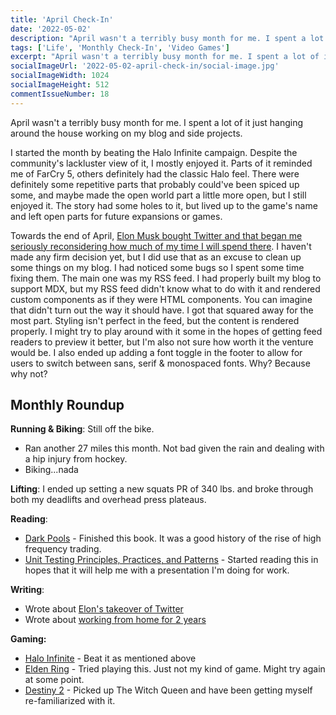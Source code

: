 ```yaml
---
title: 'April Check-In'
date: '2022-05-02'
description: "April wasn't a terribly busy month for me. I spent a lot of it just hanging around the house working on my blog and side projects."
tags: ['Life', 'Monthly Check-In', 'Video Games']
excerpt: "April wasn't a terribly busy month for me. I spent a lot of it just hanging around the house working on my blog and side projects."
socialImageUrl: '2022-05-02-april-check-in/social-image.jpg'
socialImageWidth: 1024
socialImageHeight: 512
commentIssueNumber: 18
---
```


April wasn't a terribly busy month for me. I spent a lot of it just hanging around the house working on my blog and side projects.

I started the month by beating the Halo Infinite campaign. Despite the community's lackluster view of it, I mostly enjoyed it. Parts of it reminded me of FarCry 5, others definitely had the classic Halo feel. There were definitely some repetitive parts that probably could've been spiced up some, and maybe made the open world part a little more open, but I still enjoyed it. The story had some holes to it, but lived up to the game's name and left open parts for future expansions or games.

Towards the end of April, [Elon Musk bought Twitter and that began me seriously reconsidering how much of my time I will spend there](https://kpwags.com/posts/2022/04/26/there-goes-the-neighborhood). I haven't made any firm decision yet, but I did use that as an excuse to clean up some things on my blog. I had noticed some bugs so I spent some time fixing them. The main one was my RSS feed. I had properly built my blog to support MDX, but my RSS feed didn't know what to do with it and rendered custom components as if they were HTML components. You can imagine that didn't turn out the way it should have. I got that squared away for the most part. Styling isn't perfect in the feed, but the content is rendered properly. I might try to play around with it some in the hopes of getting feed readers to preview it better, but I'm also not sure how worth it the venture would be. I also ended up adding a font toggle in the footer to allow for users to switch between sans, serif & monospaced fonts. Why? Because why not?

## Monthly Roundup

**Running & Biking**: Still off the bike.

- Ran another 27 miles this month. Not bad given the rain and dealing with a hip injury from hockey.
- Biking...nada

**Lifting**: I ended up setting a new squats PR of 340 lbs. and broke through both my deadlifts and overhead press plateaus.

**Reading**:

- <a href="https://bookshop.org/books/dark-pools-the-rise-of-the-machine-traders-and-the-rigging-of-the-u-s-stock-market/9780307887184" target="_blank" rel="noreferrer nofollow">Dark Pools</a> - Finished this book. It was a good history of the rise of high frequency trading.
- <a href="https://www.manning.com/books/unit-testing" target="_blank" rel="noreferrer nofollow">Unit Testing Principles, Practices, and Patterns</a> - Started reading this in hopes that it will help me with a presentation I'm doing for work.

**Writing**:

- Wrote about [Elon's takeover of Twitter](https://kpwags.com/posts/2022/04/26/there-goes-the-neighborhood)
- Wrote about [working from home for 2 years](https://kpwags.com/posts/2022/04/28/two-years-of-remote-work)

**Gaming:**

- <a href="https://www.xbox.com/en-US/games/halo-infinite" target="_blank" rel="noreferrer nofollow">Halo Infinite</a> - Beat it as mentioned above
- <a href="https://www.bandainamcoent.com/games/elden-ring" target="_blank" rel="noreferrer nofollow">Elden Ring</a> - Tried playing this. Just not my kind of game. Might try again at some point.
- <a href="https://www.bungie.net/7/en/Destiny/WitchQueen" target="_blank" rel="noreferrer nofollow">Destiny 2</a> - Picked up The Witch Queen and have been getting myself re-familiarized with it.